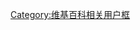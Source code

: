 {{Userbox
  |border-c = #000000<!-- 用戶框邊框的顏色，十六進位顏色，可按自己需求來改，[[颜色列表]]中有現成的顏色 -->
  |border-s = 1
  |id-c     = #ffffff
  |id-s     = 12
  |id-fc    = #ffe540
  |info-c   = #ffe540
  |info-s   = 10
  |info-fc  = #FFFFFF
  |id       = BANANA<br/>香蕉
  |info     = 這位用戶是個'''[[香蕉人]]'''。
}}
<noinclude>
[[Category:维基百科相关用户框]]
</noinclude>